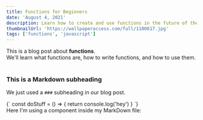 ```yaml
---
title: Functions for Beginners
date: 'August 4, 2021'
description: Learn how to create and use functions in the future of the planet earth
thumbnailUrl: 'https://wallpaperaccess.com/full/1100617.jpg'
tags: ['functions', 'javascript']
---
```


<div>
    This is a blog post about <strong>functions</strong>. <br />
    We'll learn what functions are, how to write functions, and how to use them.
</div>

<br />

### This is a Markdown subheading

We just used a ```###``` subheading in our blog post.

<SyntaxHighlighter language="javascript">
    {`
    const doStuff = () => {
      return console.log('hey')
    }
  `}
</SyntaxHighlighter>

<div>Here I'm using a component inside my MarkDown file: </div>
